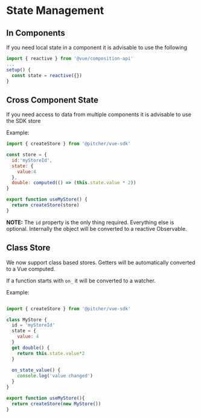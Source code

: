 
<Meta title="Documentation/State Management" />

# State Management

## In Components

If you need local state in a component it is advisable to use the following

```javascript
import { reactive } from '@vue/composition-api'
...
setup() {
  const state = reactive({})
}
```

## Cross Component State

If you need access to data from multiple components it is advisable to 
use the SDK store

Example:
```javascript
import { createStore } from '@pitcher/vue-sdk'

const store = {
  id:'myStoreId',
  state: {
    value:4
  },
  double: computed(() => (this.state.value * 2))
}

export function useMyStore() {
  return createStore(store)
}

```

**NOTE:** The `id` property is the only thing required. Everything else is optional. Internally the object
will be converted to a reactive Observable.

Class Store
---

We now support class based stores. Getters will be automatically converted
to a Vue computed.

If a function starts with `on_` it will be converted to a watcher.

Example:

```javascript

import { createStore } from '@pitcher/vue-sdk'

class MyStore {
  id = 'myStoreId'
  state = {
    value: 4
  }
  get double() {
    return this.state.value*2
  }
  
  on_state_value() {
    console.log('value changed')
  }
}

export function useMyStore(){
  return createStore(new MyStore())
}
```
